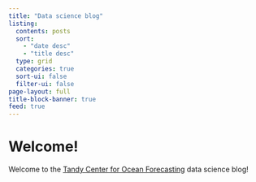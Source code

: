 ```yaml
---
title: "Data science blog"
listing:
  contents: posts
  sort: 
    - "date desc"
    - "title desc"
  type: grid
  categories: true
  sort-ui: false
  filter-ui: false
page-layout: full
title-block-banner: true
feed: true
---
```


# Welcome!

Welcome to the [Tandy Center for Ocean Forecasting](https://www.bigelow.org/services/ocean-forecasting/) data science blog!

